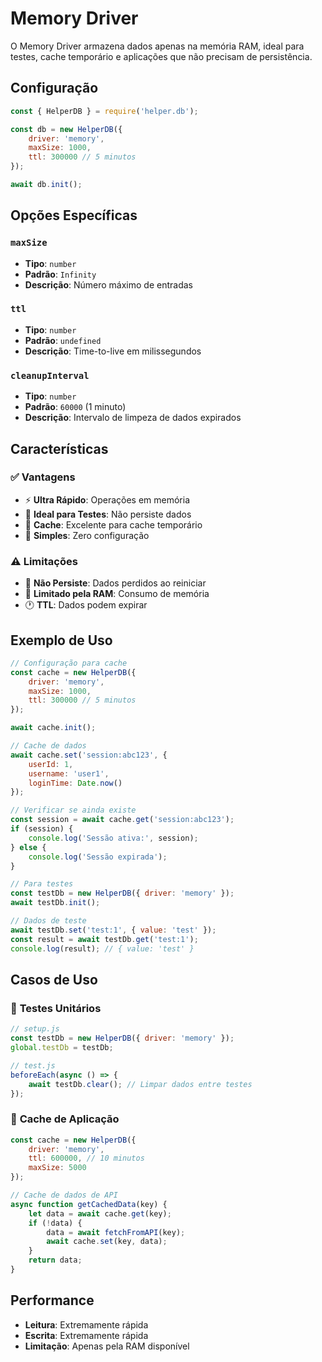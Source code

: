 
# Memory Driver

O Memory Driver armazena dados apenas na memória RAM, ideal para testes, cache temporário e aplicações que não precisam de persistência.

## Configuração

```javascript
const { HelperDB } = require('helper.db');

const db = new HelperDB({
    driver: 'memory',
    maxSize: 1000,
    ttl: 300000 // 5 minutos
});

await db.init();
```

## Opções Específicas

### `maxSize`
- **Tipo**: `number`
- **Padrão**: `Infinity`
- **Descrição**: Número máximo de entradas

### `ttl`
- **Tipo**: `number`
- **Padrão**: `undefined`
- **Descrição**: Time-to-live em milissegundos

### `cleanupInterval`
- **Tipo**: `number`
- **Padrão**: `60000` (1 minuto)
- **Descrição**: Intervalo de limpeza de dados expirados

## Características

### ✅ **Vantagens**
- ⚡ **Ultra Rápido**: Operações em memória
- 🧪 **Ideal para Testes**: Não persiste dados
- 💾 **Cache**: Excelente para cache temporário
- 🔧 **Simples**: Zero configuração

### ⚠️ **Limitações**
- 🔄 **Não Persiste**: Dados perdidos ao reiniciar
- 💾 **Limitado pela RAM**: Consumo de memória
- 🕐 **TTL**: Dados podem expirar

## Exemplo de Uso

```javascript
// Configuração para cache
const cache = new HelperDB({
    driver: 'memory',
    maxSize: 1000,
    ttl: 300000 // 5 minutos
});

await cache.init();

// Cache de dados
await cache.set('session:abc123', {
    userId: 1,
    username: 'user1',
    loginTime: Date.now()
});

// Verificar se ainda existe
const session = await cache.get('session:abc123');
if (session) {
    console.log('Sessão ativa:', session);
} else {
    console.log('Sessão expirada');
}

// Para testes
const testDb = new HelperDB({ driver: 'memory' });
await testDb.init();

// Dados de teste
await testDb.set('test:1', { value: 'test' });
const result = await testDb.get('test:1');
console.log(result); // { value: 'test' }
```

## Casos de Uso

### 🧪 **Testes Unitários**
```javascript
// setup.js
const testDb = new HelperDB({ driver: 'memory' });
global.testDb = testDb;

// test.js
beforeEach(async () => {
    await testDb.clear(); // Limpar dados entre testes
});
```

### 💾 **Cache de Aplicação**
```javascript
const cache = new HelperDB({
    driver: 'memory',
    ttl: 600000, // 10 minutos
    maxSize: 5000
});

// Cache de dados de API
async function getCachedData(key) {
    let data = await cache.get(key);
    if (!data) {
        data = await fetchFromAPI(key);
        await cache.set(key, data);
    }
    return data;
}
```

## Performance

- **Leitura**: Extremamente rápida
- **Escrita**: Extremamente rápida
- **Limitação**: Apenas pela RAM disponível
